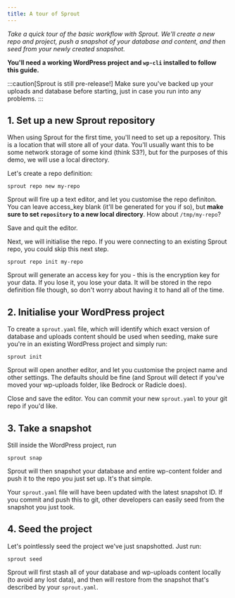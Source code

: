 ```yaml
---
title: A tour of Sprout
---
```


*Take a quick tour of the basic workflow with Sprout. We'll create a new repo and project, push a snapshot of your database and content, and then seed from your newly created snapshot.*

**You'll need a working WordPress project and `wp-cli` installed to follow this guide.**

:::caution[Sprout is still pre-release!]
Make sure you've backed up your uploads and database before starting, just in case you run into any problems.
:::

## 1. Set up a new Sprout repository

When using Sprout for the first time, you'll need to set up a repository. This is a location that will store all of your data. You'll usually want this to be some network storage of some kind (think S3?), but for the purposes of this demo, we will use a local directory.

Let's create a repo definition:

`sprout repo new my-repo`

Sprout will fire up a text editor, and let you customise the repo definiton. You can leave access_key blank (it'll be generated for you if so), but **make sure to set `repository` to a new local directory**. How about `/tmp/my-repo`?

Save and quit the editor.

Next, we will initialise the repo. If you were connecting to an existing Sprout repo, you could skip this next step.

`sprout repo init my-repo`

Sprout will generate an access key for you - this is the encryption key for your data. If you lose it, you lose your data. It will be stored in the repo definition file though, so don't worry about having it to hand all of the time.

## 2. Initialise your WordPress project

To create a `sprout.yaml` file, which will identify which exact version of database and uploads content should be used when seeding, make sure you're in an existing WordPress project and simply run:

`sprout init`

Sprout will open another editor, and let you customise the project name and other settings. The defaults should be fine (and Sprout will detect if you've moved your wp-uploads folder, like Bedrock or Radicle does).

Close and save the editor. You can commit your new `sprout.yaml` to your git repo if you'd like.

## 3. Take a snapshot

Still inside the WordPress project, run

`sprout snap`

Sprout will then snapshot your database and entire wp-content folder and push it to the repo you just set up. It's that simple.

Your `sprout.yaml` file will have been updated with the latest snapshot ID. If you commit and push this to git, other developers can easily seed from the snapshot you just took.

## 4. Seed the project

Let's pointlessly seed the project we've just snapshotted. Just run:

`sprout seed`

Sprout will first stash all of your database and wp-uploads content locally (to avoid any lost data), and then will restore from the snapshot that's described by your `sprout.yaml`.